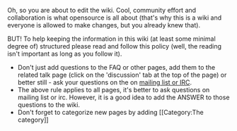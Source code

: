 Oh, so you are about to edit the wiki. Cool, community effort and collaboration is what opensource is all about (that's why this is a wiki and everyone is allowed to make changes, but you already knew that).

BUT! To help keeping the information in this wiki (at least some minimal degree of) structured please read and follow this policy (well, the reading isn't important as long as you follow it).

* Don't just add questions to the FAQ or other pages, add them to the related talk page (click on the 'discussion' tab at the top of the page) or better still - ask your questions on the on [[About#Contact_info | mailing list or IRC]].
* The above rule applies to all pages, it's better to ask questions on mailing list or irc. However, it is a good idea to add the ANSWER to those questions to the wiki.
* Don't forget to categorize new pages by adding <nowiki>[[Category:The category]]</nowiki>